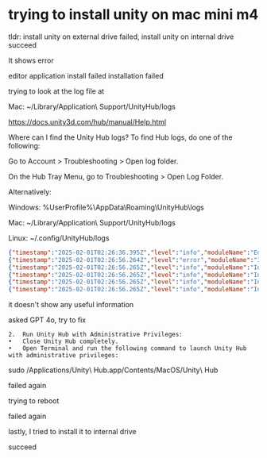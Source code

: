 # trying to install unity on mac mini m4

tldr: install unity on external drive failed, install unity on internal drive succeed

It shows error

editor application install failed installation failed

trying to look at the log file at 

Mac: ~/Library/Application\ Support/UnityHub/logs

https://docs.unity3d.com/hub/manual/Help.html

Where can I find the Unity Hub logs?
To find Hub logs, do one of the following:

Go to Account > Troubleshooting > Open log folder.

On the Hub Tray Menu, go to Troubleshooting > Open Log Folder.

Alternatively:

Windows: %UserProfile%\AppData\Roaming\UnityHub\logs

Mac: ~/Library/Application\ Support/UnityHub/logs

Linux: ~/.config/UnityHub/logs

```json
{"timestamp":"2025-02-01T02:26:36.395Z","level":"info","moduleName":"EditorInstallerWorkflow (6000.0.36f1-arm64)","pid":62006,"message":"Starting the editor installation..."}
{"timestamp":"2025-02-01T02:26:56.264Z","level":"error","moduleName":"Installer: 6000.0.36f1-arm64","pid":62006,"message":"Installation failed. Reason: Error: Error while installing the editor 6000.0.36f1-arm64 : 1"}
{"timestamp":"2025-02-01T02:26:56.265Z","level":"info","moduleName":"Installer: 6000.0.36f1-arm64","pid":62006,"message":"Exiting from State: Installation. Event: ERROR"}
{"timestamp":"2025-02-01T02:26:56.265Z","level":"info","moduleName":"Installer: 6000.0.36f1-arm64","pid":62006,"message":"Transition to state \"install_failed\" on event \"ERROR\""}
{"timestamp":"2025-02-01T02:26:56.265Z","level":"info","moduleName":"Installation Manager","pid":62006,"message":"Update: install_failed"}
{"timestamp":"2025-02-01T02:26:56.265Z","level":"info","moduleName":"Installer: 6000.0.36f1-arm64","pid":62006,"message":"Entered State: install_failed"}
```

it doesn't show any useful information

asked GPT 4o, try to fix

	2.	Run Unity Hub with Administrative Privileges:
	•	Close Unity Hub completely.
	•	Open Terminal and run the following command to launch Unity Hub with administrative privileges:

sudo /Applications/Unity\ Hub.app/Contents/MacOS/Unity\ Hub

failed again

trying to reboot

failed again

lastly, I tried to install it to internal drive

succeed




